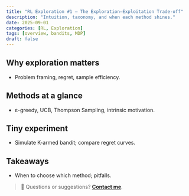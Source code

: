 ```yaml
---
title: "RL Exploration #1 — The Exploration–Exploitation Trade-off"
description: "Intuition, taxonomy, and when each method shines."
date: 2025-09-01
categories: [RL, Exploration]
tags: [overview, bandits, MDP]
draft: false
---
```


## Why exploration matters

- Problem framing, regret, sample efficiency.

## Methods at a glance

- ε-greedy, UCB, Thompson Sampling, intrinsic motivation.

## Tiny experiment

- Simulate K-armed bandit; compare regret curves.

## Takeaways

- When to choose which method; pitfalls.

> 💬 Questions or suggestions? **[Contact me](../../../contact.qmd)**. 